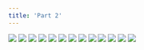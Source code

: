 ```yaml
---
title: 'Part 2'
---
```


![](/images/fist/part-2/fist20.png)
![](/images/fist/part-2/fist21.png)
![](/images/fist/part-2/fist22.png)
![](/images/fist/part-2/fist23.png)
![](/images/fist/part-2/fist24.png)
![](/images/fist/part-2/fist25.png)
![](/images/fist/part-2/fist26.png)
![](/images/fist/part-2/fist27.png)
![](/images/fist/part-2/fist28.png)
![](/images/fist/part-2/fist29.png)
![](/images/fist/part-2/fist30.png)
![](/images/fist/part-2/fist31.png)
![](/images/fist/part-2/fist32.png)